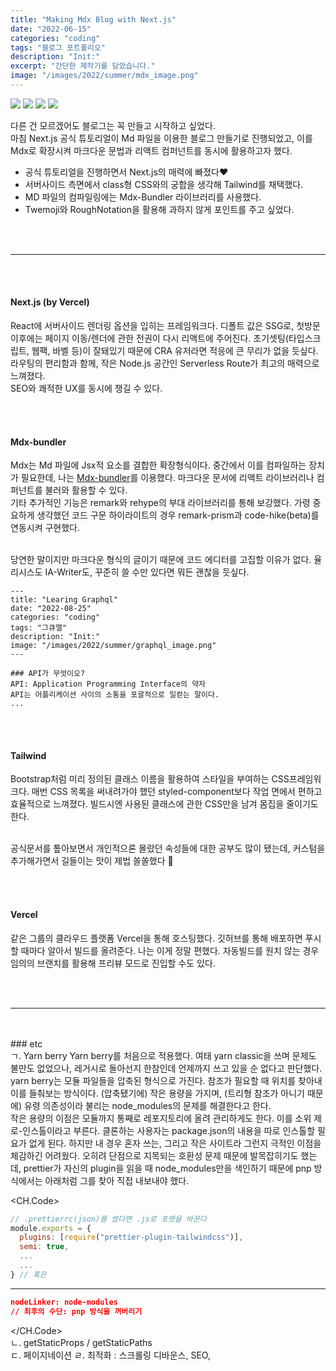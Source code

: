 ```yaml
---
title: "Making Mdx Blog with Next.js"
date: "2022-06-15"
categories: "coding"
tags: "블로그 포트폴리오"
description: "Init:"
excerpt: "간단한 제작기를 담았습니다."
image: "/images/2022/summer/mdx_image.png"
---
```


<div className="mb-16 flex justify-center space-x-1">
  <Img src="/images/2022/summer/-Next.svg" />
  <Img src="/images/2022/summer/-typescript-blue.svg" />
  <Img src="/images/2022/summer/-tailwind-red.svg" />
  <Img src="/images/2022/summer/-mdx-darkslateblue.svg" />
</div>

다른 건 모르겠어도 블로그는 꼭 만들고 시작하고 싶었다.  
마침 Next.js 공식 튜토리얼이 Md 파일을 이용한 블로그 만들기로 진행되었고, 이를 Mdx로 확장시켜 마크다운 문법과 리액트 컴퍼넌트를 동시에 활용하고자 했다.

- 공식 튜토리얼을 진행하면서 Next.js의 매력에 빠졌다♥️
- 서버사이드 측면에서 class형 CSS와의 궁합을 생각해 Tailwind를 채택했다.
- MD 파일의 컴파일링에는 Mdx-Bundler 라이브러리를 사용했다.
- Twemoji와 RoughNotation을 활용해 과하지 않게 포인트를 주고 싶었다.

<br />
<br />
<hr />
<br />
<br />

#### Next.js (by Vercel)

React에 서버사이드 렌더링 옵션을 입히는 프레임워크다. 디폴트 값은 SSG로, 첫방문 이후에는 페이지 이동/렌더에 관한 전권이 다시 리액트에 주어진다. 초기셋팅(타입스크립트, 웹팩, 바벨 등)이 잘돼있기 때문에 CRA 유저라면 적응에 큰 무리가 없을 듯싶다.  
라우팅의 편리함과 함께, 작은 Node.js 공간인 Serverless Route가 최고의 매력으로 느껴졌다.  
SEO와 쾌적한 UX를 동시에 챙길 수 있다.

<br />
<br />

#### Mdx-bundler

Mdx는 Md 파일에 Jsx적 요소를 결합한 확장형식이다. 중간에서 이를 컴파일하는 장치가 필요한데, 나는 [Mdx-bundler](https://www.iamyadav.com/blogs/use-mdx-bundler-with-next-js)를 이용했다. 마크다운 문서에 리액트 라이브러리나 컴퍼넌트를 불러와 활용할 수 있다.  
기타 추가적인 기능은 remark와 rehype의 부대 라이브러리를 통해 보강했다. 가령 중요하게 생각했던 코드 구문 하이라이트의 경우 remark-prism과 code-hike(beta)를 연동시켜 구현했다.

<br /> 당연한 말이지만 마크다운 형식의 글이기 때문에 코드 에디터를 고집할 이유가 없다. 율리시스도
IA-Writer도, 꾸준히 쓸 수만 있다면 뭐든 괜찮을 듯싶다.

```mdx 예시.mdx
---
title: "Learing Graphql"
date: "2022-08-25"
categories: "coding"
tags: "그큐엘"
description: "Init:"
image: "/images/2022/summer/graphql_image.png"
---

### API가 무엇이오?
API: Application Programming Interface의 약자  
API는 어플리케이션 사이의 소통을 포괄적으로 일컫는 말이다.  
...
```

<br />
<br />

#### Tailwind

Bootstrap처럼 미리 정의된 클래스 이름을 활용하여 스타일을 부여하는 CSS프레임워크다. 매번 CSS 목록을 써내려가야 했던 styled-component보다 작업 면에서 편하고 효율적으로 느껴졌다. 빌드시엔 사용된 클래스에 관한 CSS만을 남겨 몸집을 줄이기도 한다.

<br /> 공식문서를 톺아보면서 개인적으론 몰랐던 속성들에 대한 공부도 많이 됐는데, 커스텀을
추가해가면서 길들이는 맛이 제법 쏠쏠했다 🙊

<br />
<br />

#### Vercel

같은 그룹의 클라우드 플랫폼 Vercel을 통해 호스팅했다. 깃허브를 통해 배포하면 푸시할 때마다 알아서 빌드를 올려준다. 나는 이게 정말 편했다. 자동빌드를 원치 않는 경우 임의의 브랜치를 활용해 프리뷰 모드로 진입할 수도 있다.

<br />
<br />
<hr />
<br />
<br />
### etc
<br/>
ㄱ. Yarn berry  
Yarn berry를 처음으로 적용했다. 여태 yarn classic을 쓰며 문제도 불만도 없었으나, 레거시로 돌아선지 한참인데 언제까지 쓰고 있을 순 없다고 판단했다.  
<br/>
yarn berry는 모듈 파일들을 압축된 형식으로 가진다. 참조가 필요할 때 위치를 찾아내 이를 들춰보는 방식이다. (압축됐기에) 작은 용량을 가지며, (트리형 참조가 아니기 때문에) 유령 의존성이라 불리는 node_modules의 문제를 해결한다고 한다.  
<br/>
작은 용량의 이점은 모듈까지 통째로 레포지토리에 올려 관리하게도 한다. 이를 소위 제로-인스톨이라고 부른다. 클론하는 사용자는 package.json의 내용을 따로 인스톨할 필요가 없게 된다. 하지만 내 경우 혼자 쓰는, 그리고 작은 사이트라 그런지 극적인 이점을 체감하긴 어려웠다. 오히려 단점으로 지목되는 호환성 문제 때문에 발목잡히기도 했는데, prettier가 자신의 plugin을 읽을 때 node_modules만을 색인하기 때문에 pnp 방식에서는 아래처럼 그를 찾아 직접 내보내야 했다.

<CH.Code>
```js .prettierrc.js
// .prettierrc(json)를 썼다면 .js로 포맷을 바꾼다
module.exports = {
  plugins: [require("prettier-plugin-tailwindcss")],
  semi: true,
  ...
  ...
} // 혹은
```
---
```json .yarnrc.yml
nodeLinker: node-modules
// 최후의 수단: pnp 방식을 꺼버리기
```
</CH.Code>
<br/>
ㄴ. getStaticProps / getStaticPaths  
ㄷ. 페이지네이션
ㄹ. 최적화 : 스크롤링 디바운스, SEO,
